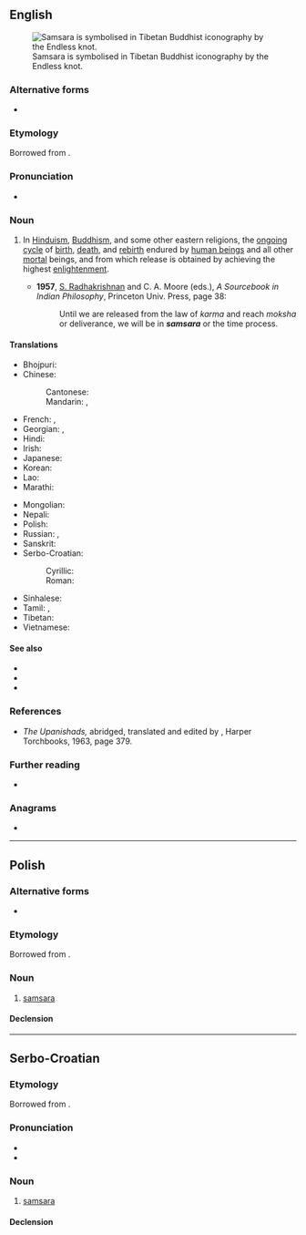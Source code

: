 {{also|saṃsāra}}
==English==
{{wikipedia}}
[[File:EndlessKnot03d.png|thumb|right|Samsara is symbolised in Tibetan Buddhist iconography by the Endless knot.]]

===Alternative forms===
* {{l|en|saṃsāra}}

===Etymology===
Borrowed from {{bor|en|sa|संसार}}.

===Pronunciation===
* {{a|GA}} {{IPA|/sʌmˈsɑɹə/|lang=en}}

===Noun===
{{en-noun|~}}

# {{lb|en|philosophy|religion}} In [[Hinduism]], [[Buddhism]], and some other eastern religions, the [[ongoing]] [[cycle]] of [[birth]], [[death]], and [[rebirth]] endured by [[human being]]s and all other [[mortal]] beings, and from which release is obtained by achieving the highest [[enlightenment]].
#* '''1957''', [[w:Sarvepalli_Radhakrishnan|S. Radhakrishnan]] and C. A. Moore (eds.), ''A Sourcebook in Indian Philosophy'', Princeton Univ. Press, page 38:
#*: Until we are released from the law of ''karma'' and reach ''moksha'' or deliverance, we will be in '''''samsara''''' or the time process.

====Translations====
{{trans-top|cycle of reincarnation}}
* Bhojpuri: {{t|bho|संसार}}
* Chinese:
*: Cantonese: {{t|yue|輪迴|tr=leon4 wui4}}
*: Mandarin: {{t+|cmn|輪迴}}, {{t+|cmn|轮回|tr=lúnhuí}}
* French: {{t+|fr|samsara|m}}, {{t+|fr|samsâra|m}}
* Georgian: {{t|ka|სამსარა}}, {{t|ka|სანსარა}}
* Hindi: {{t+|hi|संसार}}
* Irish: {{t|ga|samsara|m}}
* Japanese: {{t|ja|輪廻|tr=rinne}}
* Korean: {{t|ko|윤회}}
* Lao: {{t|lo|ສັງສາລະວັດ}}
* Marathi: {{t|mr|संसार}}
{{trans-mid}}
* Mongolian: {{t+|mn|сансар}}
* Nepali: {{t|ne|संसार}}
* Polish: {{t+|pl|samsara|f}}
* Russian: {{t+|ru|санса́ра|f}}, {{t+|ru|самса́ра|f}}
* Sanskrit: {{t+|sa|संसार}}
* Serbo-Croatian:
*: Cyrillic: {{t|sh|самса̀ра|f}}
*: Roman: {{t+|sh|samsàra|f}}
* Sinhalese: {{t|si|සංසාරය}}
* Tamil: {{t+|ta|சம்சாரம்}}, {{t|ta|பிறவிச்சுழற்சி}}
* Tibetan: {{t|bo|འཁོར་བ།}}
* Vietnamese: {{t-check|vi|luân hồi}}
{{trans-bottom}}

====See also====
* {{l|en|reincarnation}}
* {{l|en|metempsychosis}}
* {{l|en|transmigration}}

===References===
* ''The Upanishads,'' abridged, translated and edited by {{w|Swami Nikhilananda}}, Harper Torchbooks, 1963, page 379.

===Further reading===
* {{R:OneLook}}

===Anagrams===
* {{anagrams|en|asramas|assamar|samaras}}

----

==Polish==

===Alternative forms===
* {{l|pl|sansara}}

===Etymology===
Borrowed from {{bor|pl|sa|संसार}}.

===Noun===
{{pl-noun|f}}

# [[#English|samsara]]

====Declension====
{{pl-decl-noun-f|samsa|r}}

----

==Serbo-Croatian==

===Etymology===
Borrowed from {{bor|sh|sa|संसार}}.

===Pronunciation===
* {{IPA|/samsǎra/|lang=sh}}
* {{hyphenation|sam|sa|ra|lang=sh}}

===Noun===
{{sh-noun|g=f|head=samsàra}}

# {{lb|sh|uncountable}} [[#English|samsara]]

====Declension====
{{sh-decl-noun-unc
|samsara
|samsare
|samsari
|samsaru
|samsaro
|samsari
|samsarom
}}
